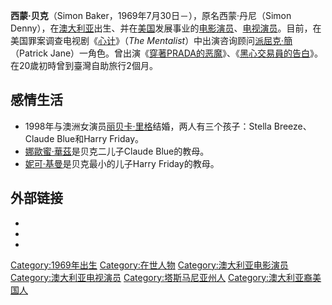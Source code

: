 {{Infobox entertainer
| name = 西蒙·贝克<br />Simon Baker
| type = 男演员
| image = Simon Baker 2013 4.jpg
| caption =
| birthname = Simon Baker 
| birthdate = {{birth date and age|1969|07|30|df=yes}}
| birthplace = [[澳大利亚|澳大利亚]][[塔斯马尼亚州|塔斯马尼亚州]][[朗瑟士敦|朗瑟士敦]]
| deathdate =
| deathplace =
| occupation = [[演员|演员]] 
| spouse = Rebecca Rigg(1998-2020)
|國籍=[[澳大利亞|澳大利亞]]}}

'''西蒙·贝克'''（Simon Baker，1969年7月30日－），原名西蒙·丹尼（Simon Denny），在[[澳大利亚|澳大利亚]]出生、并在[[美国|美国]]发展事业的[[电影演员|电影演员]]、[[电视演员|电视演员]]。目前，在美国罪案调查电视剧《[[心计|心计]]》（''The Mentalist''）中出演咨询顾问[[派屈克·簡|派屈克·簡]]（Patrick Jane）一角色。曾出演《[[穿著PRADA的恶魔|穿著PRADA的恶魔]]》、《[[黑心交易員的告白|黑心交易員的告白]]》。在20歲初時曾到臺灣自助旅行2個月。

==感情生活==
*1998年与澳洲女演员[[丽贝卡·里格|丽贝卡·里格]]结婚，两人有三个孩子：Stella Breeze、Claude Blue和Harry Friday。
*[[娜歐蜜·華茲|娜歐蜜·華茲]]是贝克二儿子Claude Blue的教母。
*[[妮可·基曼|妮可·基曼]]是贝克最小的儿子Harry Friday的教母。

==外部链接==
* {{Amg name|199704}}
*{{imdb name|0048932}}
*{{TV Guide person |simon-baker/174797 |Simon Baker}}

{{澳洲電影及電視美藝學院獎最佳男配角}}
{{Authority control}}
{{DEFAULTSORT:Baker, Simon}}
[[Category:1969年出生|Category:1969年出生]]
[[Category:在世人物|Category:在世人物]]
[[Category:澳大利亚电影演员|Category:澳大利亚电影演员]]
[[Category:澳大利亚电视演员|Category:澳大利亚电视演员]]
[[Category:塔斯马尼亚州人|Category:塔斯马尼亚州人]]
[[Category:澳大利亚裔美国人|Category:澳大利亚裔美国人]]